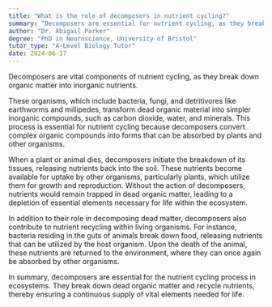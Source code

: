 ```yaml
---
title: "What is the role of decomposers in nutrient cycling?"
summary: "Decomposers are essential for nutrient cycling, as they break down organic matter into inorganic nutrients, facilitating ecosystem health and promoting soil fertility."
author: "Dr. Abigail Parker"
degree: "PhD in Neuroscience, University of Bristol"
tutor_type: "A-Level Biology Tutor"
date: 2024-06-17
---
```


Decomposers are vital components of nutrient cycling, as they break down organic matter into inorganic nutrients.

These organisms, which include bacteria, fungi, and detritivores like earthworms and millipedes, transform dead organic material into simpler inorganic compounds, such as carbon dioxide, water, and minerals. This process is essential for nutrient cycling because decomposers convert complex organic compounds into forms that can be absorbed by plants and other organisms.

When a plant or animal dies, decomposers initiate the breakdown of its tissues, releasing nutrients back into the soil. These nutrients become available for uptake by other organisms, particularly plants, which utilize them for growth and reproduction. Without the action of decomposers, nutrients would remain trapped in dead organic matter, leading to a depletion of essential elements necessary for life within the ecosystem.

In addition to their role in decomposing dead matter, decomposers also contribute to nutrient recycling within living organisms. For instance, bacteria residing in the guts of animals break down food, releasing nutrients that can be utilized by the host organism. Upon the death of the animal, these nutrients are returned to the environment, where they can once again be absorbed by other organisms.

In summary, decomposers are essential for the nutrient cycling process in ecosystems. They break down dead organic matter and recycle nutrients, thereby ensuring a continuous supply of vital elements needed for life.
    